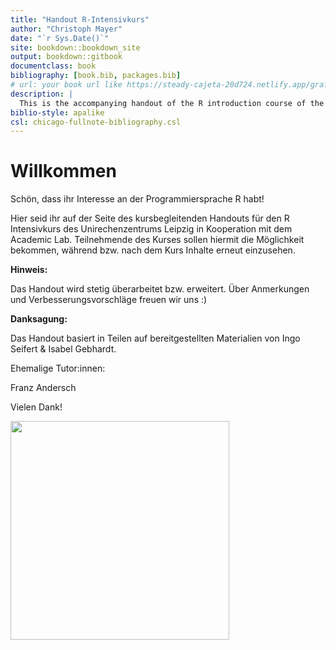 ```yaml
--- 
title: "Handout R-Intensivkurs"
author: "Christoph Mayer"
date: "`r Sys.Date()`"
site: bookdown::bookdown_site
output: bookdown::gitbook
documentclass: book
bibliography: [book.bib, packages.bib]
# url: your book url like https://steady-cajeta-20d724.netlify.app/grafiken.html
description: |
  This is the accompanying handout of the R introduction course of the Unirechenzentrum Leipzig.
biblio-style: apalike
csl: chicago-fullnote-bibliography.csl
---
```

# Willkommen

Schön, dass ihr Interesse an der Programmiersprache R habt!

Hier seid ihr auf der Seite des kursbegleitenden Handouts für den R Intensivkurs des Unirechenzentrums Leipzig in Kooperation mit dem Academic Lab. 
Teilnehmende des Kurses sollen hiermit die Möglichkeit bekommen, während bzw. nach dem Kurs Inhalte erneut einzusehen.

**Hinweis:** 

Das Handout wird stetig überarbeitet bzw. erweitert. Über Anmerkungen und Verbesserungsvorschläge freuen wir uns :)


**Danksagung:** 

Das Handout basiert in Teilen auf bereitgestellten Materialien von Ingo Seifert & Isabel Gebhardt. 

Ehemalige Tutor:innen:

Franz Andersch

Vielen Dank!

\centering
<img src="Abbildungen/2022_URZ_Förderung-IT-Kurse.jpg" alt="" width="350"/>